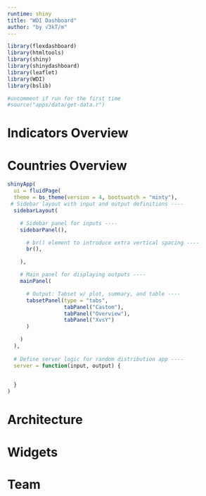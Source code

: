 ```yaml
---
runtime: shiny
title: "WDI Dashboard"
author: "by √3kT/m"
---
```


```r
library(flexdashboard)
library(htmltools)
library(shiny)
library(shinydashboard)
library(leaflet)
library(WDI)
library(bslib)

#uncomment if run for the first time 
#source("apps/data/get-data.r")


```


Indicators Overview 
===================================== 

   
Countries Overview 
=====================================  

```r
shinyApp(
  ui = fluidPage(
  theme = bs_theme(version = 4, bootswatch = "minty"),
 # Sidebar layout with input and output definitions ----
  sidebarLayout(

    # Sidebar panel for inputs ----
    sidebarPanel(),

      # br() element to introduce extra vertical spacing ----
      br(),

    ),

    # Main panel for displaying outputs ----
    mainPanel(

      # Output: Tabset w/ plot, summary, and table ----
      tabsetPanel(type = "tabs",
                  tabPanel("Castom"),
                  tabPanel("Overview"),
                  tabPanel("XvsY")
      )

    )
  ),
  
  # Define server logic for random distribution app ----
  server = function(input, output) {

    
  }
)
```

Architecture {data-navmenu="Making"}
=====================================  


Widgets {data-navmenu="Making"}
=====================================  


Team
=====================================     

